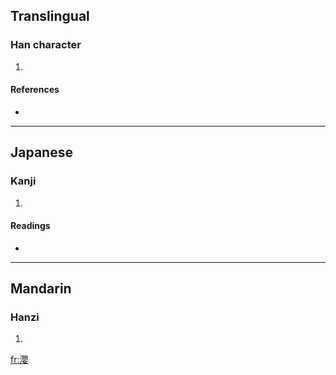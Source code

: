 ==Translingual==

===Han character===
{{Han char|rn=85|rad=水|as=17|sn=20|four=3614<sub>4</sub>|canj=水月金女 (EBCV)}}

# {{defn|Han|sort=水17}}

====References====
* {{Han ref|kx=0661.020|dkj=18695|dj=1070.250|hdz=31788.040|uh=7034|ud=28724|bh=F45F|bd=62559}}

----

==Japanese==

===Kanji===
{{ja-kanji|grade=|rs=水17}}

# {{defn|Japanese|sort=水17}}

====Readings====
* {{ja-readings|on=[[えい]] (ei), [[よう]] (yō)|kun=[[ふかい]] (fukai)}}

----

==Mandarin==

===Hanzi===
{{cmn-hanzi|pin=[[yǐng]] ([[ying3]])|wg=[[ying]]<sup>3</sup>}}

# {{defn|Mandarin|sort=水17}}

[[fr:瀴]]